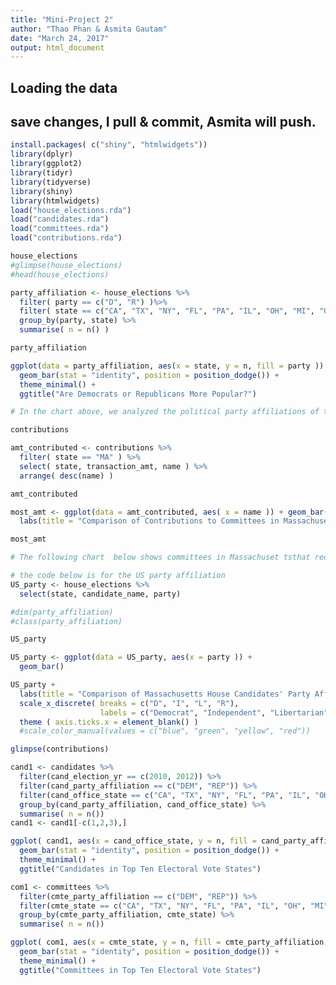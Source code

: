 ```yaml
---
title: "Mini-Project 2"
author: "Thao Phan & Asmita Gautam"
date: "March 24, 2017"
output: html_document
---
```



## Loading the data
## save changes, I pull & commit, Asmita will push.

```r
install.packages( c("shiny", "htmlwidgets"))
library(dplyr)
library(ggplot2)
library(tidyr)
library(tidyverse)
library(shiny)
library(htmlwidgets)
load("house_elections.rda")
load("candidates.rda")
load("committees.rda")
load("contributions.rda")
```

```r
house_elections
#glimpse(house_elections)
#head(house_elections)

party_affiliation <- house_elections %>%
  filter( party == c("D", "R") )%>%
  filter( state == c("CA", "TX", "NY", "FL", "PA", "IL", "OH", "MI", "GA", "NC", "NJ" )) %>%
  group_by(party, state) %>%
  summarise( n = n() )

party_affiliation

ggplot(data = party_affiliation, aes(x = state, y = n, fill = party )) +
  geom_bar(stat = "identity", position = position_dodge()) +
  theme_minimal() +
  ggtitle("Are Democrats or Republicans More Popular?") 

# In the chart above, we analyzed the political party affiliations of the 2011-2012 Massachusetts House of Representative candidates. What we found was that out of the 32 candidates during the 2011-2012 cycle, the majority of them were either part of the Democratic or Republican party. This makes sense because the United States politics is dominated by a two-party system in which the Democrats and Republicans are the most popular. In Massachusetts, besides those 2 parties, some House candidates were in the Independent or Libertarian parties as well; however, they made up only 4 out of the 32 candidates. 

```


```r
contributions

amt_contributed <- contributions %>%
  filter( state == "MA" ) %>%
  select( state, transaction_amt, name ) %>%
  arrange( desc(name) )

amt_contributed

most_amt <- ggplot(data = amt_contributed, aes( x = name )) + geom_bar() +
  labs(title = "Comparison of Contributions to Committees in Massachusetts", x = "committee receiving contribution", y = "# of ppl/businesses contributing money") 

most_amt 

# The following chart  below shows committees in Massachuset tsthat received monetary contributions from individual supporters. As you can see, there are many committees that did not receive many contributions at all (less than 250 individuals/businesses donated $ to the committee) and approximately 9 committees that receieved contributions from 250 or more individuals. There were 2 committees that received more than 750 contributions showing their popularity. They must have done something positive in Massachusetts to have gotten so many donations


```




```r

# the code below is for the US party affiliation 
US_party <- house_elections %>%
  select(state, candidate_name, party)

#dim(party_affiliation)
#class(party_affiliation)

US_party

US_party <- ggplot(data = US_party, aes(x = party )) +
  geom_bar() 

US_party + 
  labs(title = "Comparison of Massachusetts House Candidates' Party Affiliations", x = "Party", y = "Amount") +
  scale_x_discrete( breaks = c("D", "I", "L", "R"),
                    labels = c("Democrat", "Independent", "Libertarian", "Republican")) +
  theme ( axis.ticks.x = element_blank() )
  #scale_color_manual(values = c("blue", "green", "yellow", "red")) 
```


```r
glimpse(contributions)
```


```r
cand1 <- candidates %>%
  filter(cand_election_yr == c(2010, 2012)) %>%
  filter(cand_party_affiliation == c("DEM", "REP")) %>%
  filter(cand_office_state == c("CA", "TX", "NY", "FL", "PA", "IL", "OH", "MI", "GA", "NC", "NJ")) %>%
  group_by(cand_party_affiliation, cand_office_state) %>%
  summarise( n = n())
cand1 <- cand1[-c(1,2,3),]
```

```r
ggplot( cand1, aes(x = cand_office_state, y = n, fill = cand_party_affiliation, width = .5)) +
  geom_bar(stat = "identity", position = position_dodge()) +
  theme_minimal() +
  ggtitle("Candidates in Top Ten Electoral Vote States") 
```

```r
com1 <- committees %>%
  filter(cmte_party_affiliation == c("DEM", "REP")) %>%
  filter(cmte_state == c("CA", "TX", "NY", "FL", "PA", "IL", "OH", "MI", "GA", "NC", "NJ")) %>%
  group_by(cmte_party_affiliation, cmte_state) %>%
  summarise( n = n())
```

```r
ggplot( com1, aes(x = cmte_state, y = n, fill = cmte_party_affiliation, width = .5)) +
  geom_bar(stat = "identity", position = position_dodge()) +
  theme_minimal() +
  ggtitle("Committees in Top Ten Electoral Vote States") 
```

